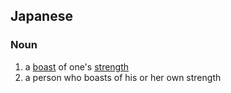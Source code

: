 ==Japanese==
{{ja-kanjitab|ちから|じ|まん|yomi=ko}}

===Noun===
{{ja-noun|ちからじまん}}

# a [[boast]] of one's [[strength]]
# a person who boasts of his or her own strength